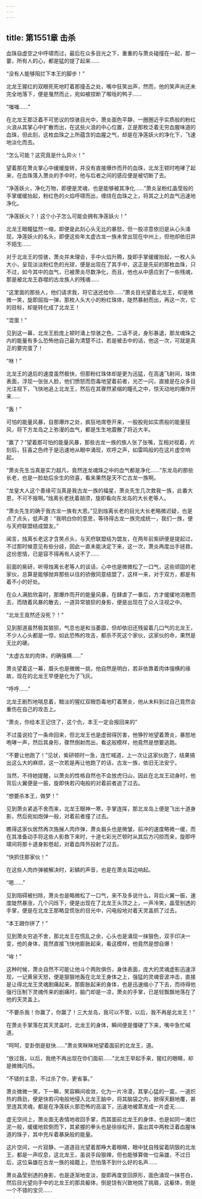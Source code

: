 ```yaml
---
---
---
```

title: 第1551章 击杀
---



血珠自虚空之中呼啸而过，最后在众多目光之下，重重的与萧炎碰撞在一起，那一霎，所有人的心，都是猛的提了起来……

“没有人能够阻拦下本王的脚步！”

北龙王猩红的双眼死死地盯着那撞击之处，嘴中狂笑出声，然而，他的笑声尚还未完全地落下，便是戛然而止，宛如被捏断了喉咙的鸭子……

“嗤嗤……”

在北龙王那泛着不可思议的惊骇目光中，萧炎面色平静，一圈圈近乎实质般的粉红火浪从其掌心中扩散而出，在这些火浪的中心位置，正是那枚泛着无穷血腥味道的血珠，但此刻，这枚血珠之上所蕴含的血腥之气，却是在净莲妖火的净化下，飞速地淡化而去。

“怎么可能？这究竟是什么异火！”

望着那在萧炎掌心中缓缓旋转，并没有直接爆炸而开的血珠，北龙王顿时咆哮了起来，在血珠落入萧炎的手中时，他与后者之间的感应便是被切断了去。

“净莲妖火，净化万物，即便是灵魂，也是能够被其净化……”萧炎呈粉红晶莹般的手掌缓缓抬起，粉红色的火焰呼啸而出，缠绕在血珠之上，将其之上的血气迅速地净化。

“净莲妖火？！这个小子怎么可能会拥有净莲妖火！”

北龙王眼瞳猛然一缩，即便是此刻心头无比的暴怒，但一股凉意依旧是从心头涌现，净莲妖火的名头，即便这些年太虚古龙一族未曾出现在中州上，但他却依旧并不陌生……

对于北龙王的惊骇，萧炎并未理会，手中火焰升腾，旋即手掌缓缓抬起，一枚人头大小，呈现淡淡粉红色的光球，便是出现在了其手中，这正是先前的那枚血珠，只不过，如今其中的血气，已被萧炎尽数净化，而且，他也从中感应到了一些残魂，那是被北龙王吞噬的古龙族人的残魂……

“这里面的那些人，他们请求我，将它送还给你……”萧炎目光望着北龙王，却是微微一笑，旋即屈指一弹，那枚人头大小的粉红珠体，陡然暴射而出，再这一次，它的目标，却是转化成了北龙王！

“混蛋！”

见到这一幕，北龙王脸庞上顿时涌上惊骇之色，二话不说，身形暴退，那龙魂珠之内的能量有多么恐怖他自己最为清楚不过，若是被击中的话，他这一次，可就是真正的要完蛋了！

“咻！”

北龙王的退后的速度虽然极快，但那粉红珠体却是更为迅猛，在高速飞射间，珠体表面，浮现一张张人脸，他们愤怒而怨毒地望着前者，光芒一闪，直接是在众多目光注视下，飞快地追上北龙王，然后在其骤然紧缩的瞳孔之中，惊天动地的爆炸开来……

“轰！”

可怕的能量风暴，自那爆炸之处，疯狂地席卷开来，一股股宛如实质般的能量狂风，将下方龙岛之上弥漫的血气，都是生生地震散了将近大半。

“赢了？”望着那可怕的能量风暴，那些古龙一族的族人张了张嘴，互相对视着，片刻后，狂喜之色终于是迅速地从眼中涌现，欢呼之声，如雷鸣般的在这片虚空响起。

“萧炎先生当真是实力超凡，竟然连龙魂珠之中的血气都是净化……”东龙岛的那些长老，也是一脸劫后余生的欣喜，看来果然是天不亡古龙一族啊。

“龙皇大人这个善缘可当真是我古龙一族的福星，萧炎先生几次救我一族，此番大恩，不可不报啊。”烛离长老抚着胡须，旋即看向东龙岛的大长老等人。

“萧炎先生的确于我古龙一族有大恩。”见到烛离长老的目光大长老略微迟疑，也是点了点头，低声道：“我明白你的意思，等待得古龙一族完成统一，我们一族，便与天府联盟结成盟友。”

闻言，烛离长老这才含笑点头，与天府联盟结为盟友，在两年前紫研便是提起过，不过那时候意见有些分歧，因此一直未能决定下来，这一次，萧炎再度出手拯救，这份恩情，已是容不得再有人说不了……

前面的紫研，听得烛离长老等人的谈话，心中也是微微松了一口气，这些顽固的老家伙，总算是能够抛弃那些以往的骄傲同意结盟了，这样一来，对于双方，都是有着不小的好处。

在众人满脸欣喜时，那爆炸而开的能量风暴，在肆虐了一番后，方才缓缓地消散而去，而随着风暴的散去，一道异常狼狈的身影，便是出现在了众人注视之中。

“北龙王竟然还没死？！”

见到那道虽然极其狼狈，气息也是和当萎靡，但却依旧还残留着几口气的北龙王，不少人心头都是一惊，如此恐怖的攻击，都杀不死这个家伙，这家伙的命，果然是无比的硬。

“太虚古龙的肉体，的确强横……”

萧炎望着这一幕，眉头也是微微一挑，他自然是明白，若非依靠着肉体强横的缘故，现在的北龙王早便是化为了飞灰。

“呼呼……”

北龙王剧烈地喘息着，黯淡的猩红双眼怨毒地盯着萧炎，他从未料到过自己竟然会重伤在自己的攻击上。

“萧炎，你给本王记住了，这个仇，本王一定会报回来的”

不过虽说捡了一条命回来，但北龙王也是虚弱得厉害，他狰狞地望着萧炎，暴怒地咆哮一声，然后其身形，骤然倒射而出，看这般模样，他竟然是想要逃跑。

“不要让他跑了！”见状，紫研顿时一急，连忙喊道，上一次让这家伙跑了，结果搞出这么大的麻烦，这一次若是再让他跑了的话，古龙一族，依旧无法安宁。

当然，不待她提醒，以萧炎的性格自然也不会放虎归山，因此在北龙王动身时，他背后火翼便是一振，旋即快若闪电般的对着前者追了过去。

“想要杀本王，做梦！”

见到萧炎紧追不舍而来，北龙王眼神一寒，手掌连挥，那北龙岛上便是飞出十道身影，然后宛如炮弹一般，对着前者撞了过去。

瞧得这家伙居然再次施展人肉炸弹，萧炎眉头也是微皱，前冲的速度略微一缓，而在其准备动手将这些人影救下来时，十道七彩光芒顿时从其后方闪掠而来，旋即呼啸间将那十道身影卷起，对着血阵外投射了过去。

“快抓住那家伙！”

在这些人肉炸弹被解决时，彩鳞的声音，也是在萧炎耳边响起。

“嗯……”

见到阻碍被扫除，萧炎也是略微松了一口气，来不及多说什么，背后火翼一振，速度陡然暴涨，几个闪烁下，便是出现在了北龙王头顶之上，一声冷笑，晶莹别透的手掌，便是在北龙王那略显慌张的目光中，闪电般地对着天灵盖抓了过去。

“本王跟你拼了！”

见到萧炎穷追不舍，那北龙王在慌乱之余，心头也是涌现一抹狠色，双手印决一变，他的身体，竟然直接飞快地膨胀起来，看这模样，他竟然是想自爆！

“哞！”

这种时候，萧炎自然不可能让他斗个两败俱伤，身体表面，庞大的灵魂虚影迅速浮现，一记黄泉天怒，便是狠狠地轰在北龙王身体之上，强猛的灵魂音波冲击，直接是让得北龙王灵魂剧痛起来，那膨胀起来的身体，也是迅速缩小了下去，而待得他强行压制下灵魂传来的剧痛时，脑门却是一凉，萧炎的手掌，已是轻飘飘地落在了他的天灵盖上。

“不要杀我！你赢了，你赢了！三大龙岛，我可以不管，以后，我不再是北龙王！”

在萧炎手掌落在其天灵盖时，北龙王的身体，瞬间便是僵硬了下来，嘴中急忙喊道。

“呵呵，变卦倒是挺快……”萧炎笑眯眯地望着面前的北龙王，道。

“放过我，以后，我绝不再出现在你们面前……”北龙王举起手来，猩红的眼睛，却是微微闪烁。

“不错的主意，不过杀了你，更省事。”

萧炎微微一笑，下一瞬，笑容瞬间收敛，化为一片冷漠，其掌心猛的一震，一道炽热的鼎劲，便是快若闪电般地侵入北龙王脑中，将其脑袋之内，掀得天翻地覆，甚至连其灵魂，都是在净莲妖火那恐怖的高温下，迅速地被蒸发成一片虚无……

虚无空间上，萧炎面无表情地收回手掌，而其面前北龙王的身体，也是如同一滩烂泥一般，缓缓地软倒而下，其紧握的拳头也是徐徐松开，露出其中两枚泛着血腥味道的珠子，其中充斥着暴戾般的能量。

这片空间，一片寂静，一道道目光望着那睁大着眼睛，眼中犹自残留着阴狠的北龙王，都是一声叹息，这北龙王，虽说手段狠辣，但也能够算做一位枭雄，不过日后，这位枭雄在古龙一族的祖籍上，恐怕落不到什么好的名声……

萧炎晶莹别透的身影，也是逐渐地变淡，旋即再度变回原形，面色涌现一抹苍白，然后目光望向手中的北龙王的那具躯体，倒是饶有兴致地挑了挑眉，这躯体，倒是一个不错的宝贝……